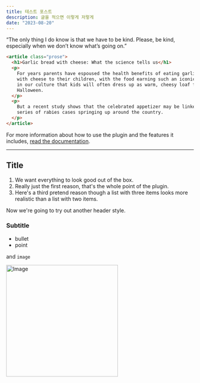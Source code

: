 ```yaml
---
title: 테스트 포스트 
description: 글을 적으면 이렇게 저렇게
date: "2023-08-20"
---
```



“The only thing I do know is that we have to be kind. Please, be kind, especially when we don’t know what’s going on.”

```html
<article class="prose">
  <h1>Garlic bread with cheese: What the science tells us</h1>
  <p>
    For years parents have espoused the health benefits of eating garlic bread
    with cheese to their children, with the food earning such an iconic status
    in our culture that kids will often dress up as warm, cheesy loaf for
    Halloween.
  </p>
  <p>
    But a recent study shows that the celebrated appetizer may be linked to a
    series of rabies cases springing up around the country.
  </p>
</article>
```

For more information about how to use the plugin and the features it includes, [read the documentation](https://github.com/tailwindcss/typography/blob/master/README.md).

---

## Title

1.  We want everything to look good out of the box.
2.  Really just the first reason, that's the whole point of the plugin.
3.  Here's a third pretend reason though a list with three items looks more realistic than a list with two items.

Now we're going to try out another header style.

### Subtitle

- bullet
- point

and `image`

<Image src="/me.png" width="300" height="300" alt="Image" />
